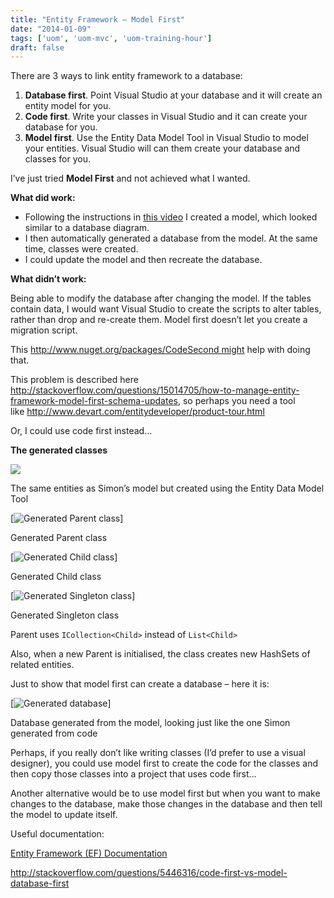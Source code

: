 ```yaml
---
title: "Entity Framework – Model First"
date: "2014-01-09"
tags: ['uom', 'uom-mvc', 'uom-training-hour']
draft: false
---
```


There are 3 ways to link entity framework to a database:

1. **Database first**. Point Visual Studio at your database and it will create an entity model for you.
2. **Code first**. Write your classes in Visual Studio and it can create your database for you.
3. **Model first**. Use the Entity Data Model Tool in Visual Studio to model your entities. Visual Studio will can them create your database and classes for you.

I’ve just tried **Model First** and not achieved what I wanted.

**What did work:**

- Following the instructions in [this video](http://msdn.microsoft.com/en-us/data/gg702906 " Building an MVC 3 App with Model First and Entity Framework 4.1") I created a model, which looked similar to a database diagram.
- I then automatically generated a database from the model. At the same time, classes were created.
- I could update the model and then recreate the database.

**What didn’t work:**

Being able to modify the database after changing the model. If the tables contain data, I would want Visual Studio to create the scripts to alter tables, rather than drop and re-create them. Model first doesn’t let you create a migration script.

This http://www.nuget.org/packages/CodeSecond might help with doing that.

This problem is described here http://stackoverflow.com/questions/15014705/how-to-manage-entity-framework-model-first-schema-updates, so perhaps you need a tool like http://www.devart.com/entitydeveloper/product-tour.html

Or, I could use code first instead…

**The generated classes**

[![](/images/blog/2015/mp-codesnip1.png)](/images/blog/2015/mp-codesnip1.png)

The same entities as Simon’s model but created using the Entity Data Model Tool

[![Generated Parent class](/images/blog/2015/mp-codesnip2.png)]

Generated Parent class

[![Generated Child class](/images/blog/2015/mp-codesnip3.png)]

Generated Child class

[![Generated Singleton class](/images/blog/2015/mp-codesnip4.png)]

Generated Singleton class

Parent uses ```ICollection<Child>``` instead of ```List<Child>``` 

Also, when a new Parent is initialised, the class creates new HashSets of related entities.

Just to show that model first can create a database – here it is:

[![Generated database](/images/blog/2015/mp-codesnip5.png)]

Database generated from the model, looking just like the one Simon generated from code

Perhaps, if you really don’t like writing classes (I’d prefer to use a visual designer), you could use model first to create the code for the classes and then copy those classes into a project that uses code first…

Another alternative would be to use model first but when you want to make changes to the database, make those changes in the database and then tell the model to update itself.

Useful documentation:

[Entity Framework (EF) Documentation](http://msdn.microsoft.com/en-gb/data/ee712907.aspx)

http://stackoverflow.com/questions/5446316/code-first-vs-model-database-first
